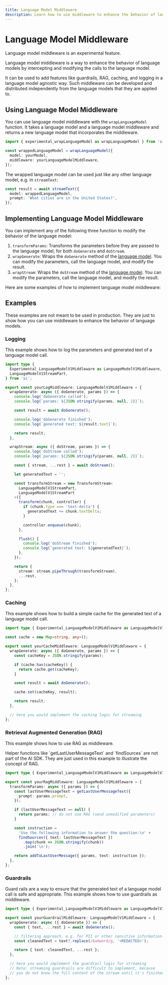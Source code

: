 ```yaml
---
title: Language Model Middleware
description: Learn how to use middleware to enhance the behavior of language models
---
```


# Language Model Middleware

<Note type="warning">
  Language model middleware is an experimental feature.
</Note>

Language model middleware is a way to enhance the behavior of language models
by intercepting and modifying the calls to the language model.

It can be used to add features like guardrails, RAG, caching, and logging
in a language model agnostic way. Such middleware can be developed and
distributed independently from the language models that they are applied to.

## Using Language Model Middleware

You can use language model middleware with the `wrapLanguageModel` function.
It takes a language model and a language model middleware and returns a new
language model that incorporates the middleware.

```ts
import { experimental_wrapLanguageModel as wrapLanguageModel } from 'ai';

const wrappedLanguageModel = wrapLanguageModel({
  model: yourModel,
  middleware: yourLanguageModelMiddleware,
});
```

The wrapped language model can be used just like any other language model, e.g. in `streamText`:

```ts highlight="2"
const result = await streamText({
  model: wrappedLanguageModel,
  prompt: 'What cities are in the United States?',
});
```

## Implementing Language Model Middleware

You can implement any of the following three function to modify the behavior of the language model:

1. `transformParams`: Transforms the parameters before they are passed to the language model, for both `doGenerate` and `doStream`.
2. `wrapGenerate`: Wraps the `doGenerate` method of the [language model](https://github.com/vercel/ai/blob/main/packages/provider/src/language-model/v1/language-model-v1.ts).
   You can modify the parameters, call the language model, and modify the result.
3. `wrapStream`: Wraps the `doStream` method of the [language model](https://github.com/vercel/ai/blob/main/packages/provider/src/language-model/v1/language-model-v1.ts).
   You can modify the parameters, call the language model, and modify the result.

Here are some examples of how to implement language model middleware:

## Examples

<Note>
  These examples are not meant to be used in production. They are just to show
  how you can use middleware to enhance the behavior of language models.
</Note>

### Logging

This example shows how to log the parameters and generated text of a language model call.

```ts
import type {
  Experimental_LanguageModelV1Middleware as LanguageModelV1Middleware,
  LanguageModelV1StreamPart,
} from 'ai';

export const yourLogMiddleware: LanguageModelV1Middleware = {
  wrapGenerate: async ({ doGenerate, params }) => {
    console.log('doGenerate called');
    console.log(`params: ${JSON.stringify(params, null, 2)}`);

    const result = await doGenerate();

    console.log('doGenerate finished');
    console.log(`generated text: ${result.text}`);

    return result;
  },

  wrapStream: async ({ doStream, params }) => {
    console.log('doStream called');
    console.log(`params: ${JSON.stringify(params, null, 2)}`);

    const { stream, ...rest } = await doStream();

    let generatedText = '';

    const transformStream = new TransformStream<
      LanguageModelV1StreamPart,
      LanguageModelV1StreamPart
    >({
      transform(chunk, controller) {
        if (chunk.type === 'text-delta') {
          generatedText += chunk.textDelta;
        }

        controller.enqueue(chunk);
      },

      flush() {
        console.log('doStream finished');
        console.log(`generated text: ${generatedText}`);
      },
    });

    return {
      stream: stream.pipeThrough(transformStream),
      ...rest,
    };
  },
};
```

### Caching

This example shows how to build a simple cache for the generated text of a language model call.

```ts
import type { Experimental_LanguageModelV1Middleware as LanguageModelV1Middleware } from 'ai';

const cache = new Map<string, any>();

export const yourCacheMiddleware: LanguageModelV1Middleware = {
  wrapGenerate: async ({ doGenerate, params }) => {
    const cacheKey = JSON.stringify(params);

    if (cache.has(cacheKey)) {
      return cache.get(cacheKey);
    }

    const result = await doGenerate();

    cache.set(cacheKey, result);

    return result;
  },

  // here you would implement the caching logic for streaming
};
```

### Retrieval Augmented Generation (RAG)

This example shows how to use RAG as middleware.

<Note>
  Helper functions like `getLastUserMessageText` and `findSources` are not part
  of the AI SDK. They are just used in this example to illustrate the concept of
  RAG.
</Note>

```ts
import type { Experimental_LanguageModelV1Middleware as LanguageModelV1Middleware } from 'ai';

export const yourRagMiddleware: LanguageModelV1Middleware = {
  transformParams: async ({ params }) => {
    const lastUserMessageText = getLastUserMessageText({
      prompt: params.prompt,
    });

    if (lastUserMessageText == null) {
      return params; // do not use RAG (send unmodified parameters)
    }

    const instruction =
      'Use the following information to answer the question:\n' +
      findSources({ text: lastUserMessageText })
        .map(chunk => JSON.stringify(chunk))
        .join('\n');

    return addToLastUserMessage({ params, text: instruction });
  },
};
```

### Guardrails

Guard rails are a way to ensure that the generated text of a language model call
is safe and appropriate. This example shows how to use guardrails as middleware.

```ts
import type { Experimental_LanguageModelV1Middleware as LanguageModelV1Middleware } from 'ai';

export const yourGuardrailMiddleware: LanguageModelV1Middleware = {
  wrapGenerate: async ({ doGenerate }) => {
    const { text, ...rest } = await doGenerate();

    // filtering approach, e.g. for PII or other sensitive information:
    const cleanedText = text?.replace(/badword/g, '<REDACTED>');

    return { text: cleanedText, ...rest };
  },

  // here you would implement the guardrail logic for streaming
  // Note: streaming guardrails are difficult to implement, because
  // you do not know the full content of the stream until it's finished.
};
```
